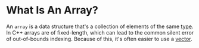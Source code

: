 # What Is An Array?

An `array` is a data structure that's a collection of elements
of the same [type](/what-is-a-data-type). In C++ arrays are 
of fixed-length, which can lead to the common silent error of 
out-of-bounds indexing. Because of this, it's often easier to use a 
[vector](/what-is-a-vector).